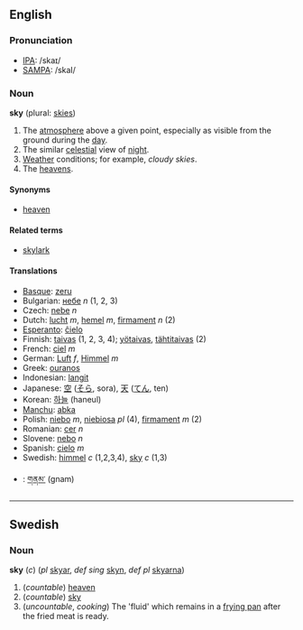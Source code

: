 ==English==

===Pronunciation===
*[[w:IPA|IPA]]: /skaɪ/
*[[w:SAMPA|SAMPA]]: /skaI/

===Noun===
'''sky''' (plural: [[skies]])
# The [[atmosphere]] above a given point, especially as visible from the ground during the [[day]].
# The similar [[celestial]] view of [[night]].
# [[Weather]] conditions; for example, ''cloudy skies''.
# The [[heavens]].

==== Synonyms====
*[[heaven]]

====Related terms====
*[[skylark]]

==== Translations ====
*[[Basque]]: [[zeru]]
*Bulgarian: [[небе]] ''n'' (1, 2, 3)
*Czech: [[nebe]]  ''n''
*Dutch: [[lucht]] ''m'', [[hemel]] ''m'', [[firmament]] ''n'' (2)
*[[Esperanto]]: [[ĉielo]]
*Finnish: [[taivas]] (1, 2, 3, 4); [[yötaivas]], [[tähtitaivas]] (2)
*French: [[ciel]] ''m''
*German: [[Luft]] ''f'', [[Himmel]] ''m''
*Greek: [[ouranos]]
*Indonesian: [[langit]]
*Japanese: [[空]] ([[そら]], sora), [[天]] ([[てん]], ten)
*Korean: [[하늘]] (haneul)
*[[Manchu]]: [[abka]]
*Polish: [[niebo]] ''m'', [[niebiosa]] ''pl'' (4), [[firmament]] ''m'' (2)
*Romanian: [[cer]] ''n''
*Slovene: [[nebo]] ''n''
*Spanish: [[cielo]] ''m''
*Swedish: [[himmel]] ''c'' (1,2,3,4), [[sky]] ''c'' (1,3)
*{{bo}}: [[གནམ་]] (gnam)

----
==Swedish==
===Noun===
'''sky''' (''c'') (''pl'' [[skyar]], ''def sing'' [[skyn]], ''def pl'' [[skyarna]])

#(''countable'') [[heaven]]
#(''countable'') [[sky#English|sky]]
#(''uncountable'', ''cooking'') The 'fluid' which remains in a [[frying pan]] after the fried meat is ready.